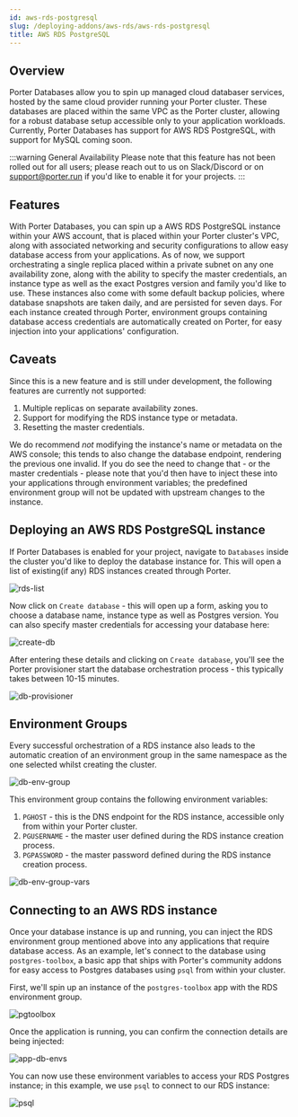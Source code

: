 ```yaml
---
id: aws-rds-postgresql
slug: /deploying-addons/aws-rds/aws-rds-postgresql
title: AWS RDS PostgreSQL
---
```


## Overview

Porter Databases allow you to spin up managed cloud databaser services, hosted by the same cloud provider running your Porter cluster. These databases are placed within the same VPC as the Porter cluster, allowing for a robust database setup accessible only to your application workloads. Currently, Porter Databases has support for AWS RDS PostgreSQL, with support for MySQL coming soon.

:::warning General Availability
Please note that this feature has not been rolled out for all users; please reach out to us on Slack/Discord or on [support@porter.run](mailto:support@porter.run) if you'd like to enable it for your projects.
:::

## Features

With Porter Databases, you can spin up a AWS RDS PostgreSQL instance within your AWS account, that is placed within your Porter cluster's VPC, along with associated networking and security configurations to allow easy database access from your applications. As of now, we support orchestrating a single replica placed within a private subnet on any one availability zone, along with the ability to specify the master credentials, an instance type as well as the exact Postgres version and family you'd like to use. These instances also come with some default backup policies, where database snapshots are taken daily, and are persisted for seven days. For each instance created through Porter, environment groups containing database access credentials are automatically created on Porter, for easy injection into your applications' configuration.

## Caveats

Since this is a new feature and is still under development, the following features are currently not supported:

1. Multiple replicas on separate availability zones.
2. Support for modifying the RDS instance type or metadata.
3. Resetting the master credentials.

We do recommend _not_ modifying the instance's name or metadata on the AWS console; this tends to also change the database endpoint, rendering the previous one invalid. If you do see the need to change that - or the master credentials - please note that you'd then have to inject these into your applications through environment variables; the predefined environment group will not be updated with upstream changes to the instance.


## Deploying an AWS RDS PostgreSQL instance

If Porter Databases is enabled for your project, navigate to `Databases` inside the cluster you'd like to deploy the database instance for. This will open a list of existing(if any) RDS instances created through Porter.

![rds-list](https://user-images.githubusercontent.com/288007/151189519-c3ac593a-e78b-440a-ade5-6ef69e81694b.png)

Now click on `Create database` - this will open up a form, asking you to choose a database name, instance type as well as Postgres version. You can also specify master credentials for accessing your database here:

![create-db](https://user-images.githubusercontent.com/288007/151189786-96d2966c-c914-41ae-8f60-43174c2ca13a.png)

After entering these details and clicking on `Create database`, you'll see the Porter provisioner start the database orchestration process - this typically takes between 10-15 minutes.

![db-provisioner](https://user-images.githubusercontent.com/288007/151189868-ef152a8b-aac1-4018-acff-b94651196b21.png)

## Environment Groups

Every successful orchestration of a RDS instance also leads to the automatic creation of an environment group in the same namespace as the one selected whilst creating the cluster. 

![db-env-group](https://user-images.githubusercontent.com/288007/151192980-9d7bb5f8-61c1-4463-a789-7a5a443bb7b7.png)

This environment group contains the following environment variables:

1. `PGHOST` - this is the DNS endpoint for the RDS instance, accessible only from within your Porter cluster.
2. `PGUSERNAME` - the master user defined during the RDS instance creation process.
3. `PGPASSWORD` - the master password defined during the RDS instance creation process.

![db-env-group-vars](https://user-images.githubusercontent.com/288007/151193051-b8a984a7-22ca-4ea5-be6a-9ba63b324dbe.png)


## Connecting to an AWS RDS instance

Once your database instance is up and running, you can inject the RDS environment group mentioned above into any applications that require database access. As an example, let's connect to the database using `postgres-toolbox`, a basic app that ships with Porter's community addons for easy access to Postgres databases using `psql` from within your cluster.

First, we'll spin up an instance of the `postgres-toolbox` app with the RDS environment group.

![pgtoolbox](https://user-images.githubusercontent.com/288007/151523078-1df43cc9-7cf8-4f5b-b9e9-37487e846929.png)

Once the application is running, you can confirm the connection details are being injected:

![app-db-envs](https://user-images.githubusercontent.com/288007/151523203-92bf57d5-8662-47e8-89e4-ad106679c8e8.png)

You can now use these environment variables to access your RDS Postgres instance; in this example, we use `psql` to connect to our RDS instance:

![psql](https://user-images.githubusercontent.com/288007/151523740-a8d6a37b-7c0d-4fee-9663-934f688b14c0.png)

